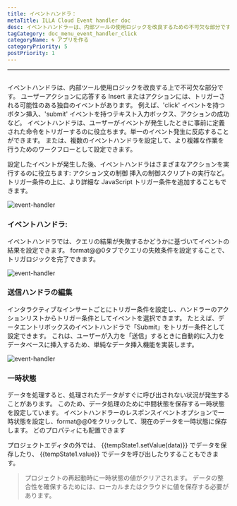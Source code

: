 ```yaml
---
title: イベントハンドラ：
metaTitle: ILLA Cloud Event handler doc
desc: イベントハンドラーは、内部ツールの使用ロジックを改良するための不可欠な部分です
tagCategory: doc_menu_event_handler_click
categoryName: 🌀 アプリを作る
categoryPriority: 5
postPriority: 1
---
```


* * *

## <h2 hidden>イベントハンドラ</h2>

イベントハンドラは、内部ツール使用ロジックを改良する上で不可欠な部分です。 ユーザーアクションに応答する Insert またはアクションには、トリガーされる可能性のある独自のイベントがあります。 例えば、'click' イベントを持つボタン挿入、'submit' イベントを持つテキスト入力ボックス、アクションの成功など。 イベントハンドラは、ユーザーがイベントが発生したときに事前に定義された命令をトリガーするのに役立ちます。単一のイベント発生に反応することができます。 または、複数のイベントハンドラを設定して、より複雑な作業を行うためのワークフローとして設定できます。

設定したイベントが発生した後、イベントハンドラはさまざまなアクションを実行するのに役立ちます: アクション文の制御 挿入の制御スクリプトの実行など。 トリガー条件の上に、より詳細な JavaScript トリガー条件を追加することもできます。

<img alt="event-handler" src='https://cdn.illacloud.com/official-website/img/official-site/event-handler-01.png' />

### イベントハンドラ:

イベントハンドラでは、クエリの結果が失敗するかどうかに基づいてイベントの結果を設定できます。 format@@0タブでクエリの失敗条件を設定することで、トリガロジックを完了できます。

<img alt="event-handler" src='https://cdn.illacloud.com/official-website/img/official-site/event-handler-02.png' />

### 送信ハンドラの編集

インタラクティブなインサートごとにトリガー条件を設定し、ハンドラーのアクションリストからトリガー条件としてイベントを選択できます。 たとえば、データエントリボックスのイベントハンドラで「Submit」をトリガー条件として設定できます。 これは、ユーザーが入力を「送信」するときに自動的に入力をデータベースに挿入するため、単純なデータ挿入機能を実装します。

<img alt="event-handler" src='https://cdn.illacloud.com/official-website/img/official-site/event-handler-03.png' />

### 一時状態

データを処理すると、処理されたデータがすぐに呼び出されない状況が発生することがあります。 このため、データ処理のために中間状態を保存する一時状態を設定しています。 イベントハンドラーのレスポンスイベントオプションで一時状態を設定し、format@@0をクリックして、現在のデータを一時状態に保存します。 どのプロパティにも配置できます

プロジェクトエディタの外では、 {{tempState1.setValue(data)}} でデータを保存したり、 {{tempState1.value}} でデータを呼び出したりすることもできます。

> プロジェクトの再起動時に一時状態の値がクリアされます。 データの整合性を確保するためには、ローカルまたはクラウドに値を保存する必要があります。

